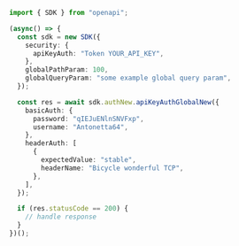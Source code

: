 ```typescript showLineNumbers copy filename="Api Key Auth Global New usage example"
import { SDK } from "openapi";

(async() => {
  const sdk = new SDK({
    security: {
      apiKeyAuth: "Token YOUR_API_KEY",
    },
    globalPathParam: 100,
    globalQueryParam: "some example global query param",
  });

  const res = await sdk.authNew.apiKeyAuthGlobalNew({
    basicAuth: {
      password: "qIEJuENlnSNVFxp",
      username: "Antonetta64",
    },
    headerAuth: [
      {
        expectedValue: "stable",
        headerName: "Bicycle wonderful TCP",
      },
    ],
  });

  if (res.statusCode == 200) {
    // handle response
  }
})();
```

